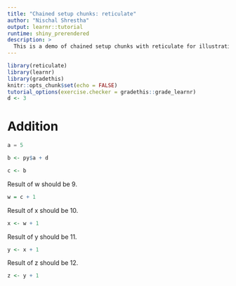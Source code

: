 ```yaml
---
title: "Chained setup chunks: reticulate"
author: "Nischal Shrestha"
output: learnr::tutorial
runtime: shiny_prerendered
description: >
  This is a demo of chained setup chunks with reticulate for illustrating two different languages sharing setup code.
---
```


```r
library(reticulate)
library(learnr)
library(gradethis)
knitr::opts_chunk$set(echo = FALSE)
tutorial_options(exercise.checker = gradethis::grade_learnr)
d <- 3
```

# Addition

<!-- We'll start the setup chunk chain with a python chunk dataA: -->

```python
a = 5
```

<!-- We can read a from the Python setup chunk! -->

```r
b <- py$a + d
``` 

<!-- However, we can now set the setup chunks for data1 as dataB and also inherit dataA. -->

```r
c <- b
```

Result of w should be 9.

```r
w = c + 1

```

Result of x should be 10.

```r
x <- w + 1

```

Result of y should be 11.

```r
y <- x + 1

```

Result of z should be 12.

```r
z <- y + 1

```

